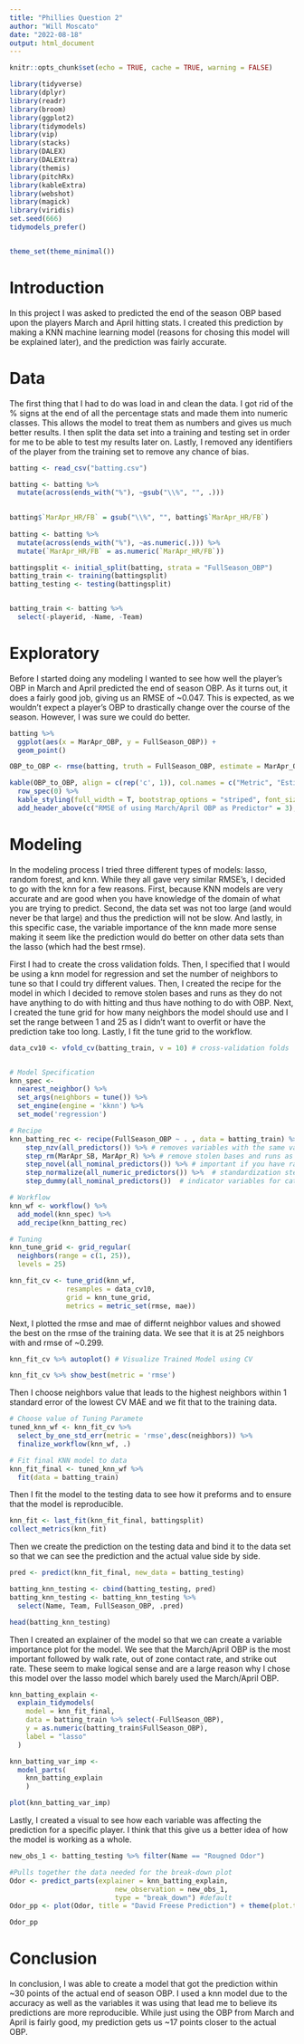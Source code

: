 ```yaml
---
title: "Phillies Question 2"
author: "Will Moscato"
date: "2022-08-18"
output: html_document
---
```


```r
knitr::opts_chunk$set(echo = TRUE, cache = TRUE, warning = FALSE)
```

```r
library(tidyverse)
library(dplyr)
library(readr)
library(broom)
library(ggplot2)
library(tidymodels) 
library(vip)
library(stacks)
library(DALEX)
library(DALEXtra)
library(themis)
library(pitchRx)
library(kableExtra)
library(webshot)
library(magick)
library(viridis)
set.seed(666)
tidymodels_prefer()


theme_set(theme_minimal())
```

# Introduction 
 
In this project I was asked to predicted the end of the season OBP based upon the players March and April hitting stats. I created this prediction by making a KNN machine learning model (reasons for chosing this model will be explained later), and the prediction was fairly accurate. 

# Data

The first thing that I had to do was load in and clean the data. I got rid of the % signs at the end of all the percentage stats and made them into numeric classes. This allows the model to treat them as numbers and gives us much better results. I then split the data set into a training and testing set in order for me to be able to test my results later on. Lastly, I removed any identifiers of the player from the training set to remove any chance of bias.


```r
batting <- read_csv("batting.csv")

batting <- batting %>% 
  mutate(across(ends_with("%"), ~gsub("\\%", "", .)))
  

batting$`MarApr_HR/FB` = gsub("\\%", "", batting$`MarApr_HR/FB`)
  
batting <- batting %>% 
  mutate(across(ends_with("%"), ~as.numeric(.))) %>% 
  mutate(`MarApr_HR/FB` = as.numeric(`MarApr_HR/FB`))

battingsplit <- initial_split(batting, strata = "FullSeason_OBP")
batting_train <- training(battingsplit)
batting_testing <- testing(battingsplit)


batting_train <- batting %>% 
  select(-playerid, -Name, -Team)
```

# Exploratory

Before I started doing any modeling I wanted to see how well the player's OBP in March and April predicted the end of season OBP. As it turns out, it does a fairly good job, giving us an RMSE of ~0.047. This is expected, as we wouldn't expect a player's OBP to drastically change over the course of the season. However, I was sure we could do better.

```r
batting %>% 
  ggplot(aes(x = MarApr_OBP, y = FullSeason_OBP)) +
  geom_point()
```


```r
OBP_to_OBP <- rmse(batting, truth = FullSeason_OBP, estimate = MarApr_OBP)

kable(OBP_to_OBP, align = c(rep('c', 1)), col.names = c("Metric", "Estimator", "Estimate")) %>% 
  row_spec(0) %>% 
  kable_styling(full_width = T, bootstrap_options = "striped", font_size = 20) %>% 
  add_header_above(c("RMSE of using March/April OBP as Predictor" = 3), background = "red", color = "white")
```

# Modeling

In the modeling process I tried three different types of models: lasso, random forest, and knn. While they all gave very similar RMSE's, I decided to go with the knn for a few reasons. First, because KNN models are very accurate and are good when you have knowledge of the domain of what you are trying to predict. Second, the data set was not too large (and would never be that large) and thus the prediction will not be slow. And lastly, in this specific case, the variable importance of the knn made more sense making it seem like the prediction would do better on other data sets than the lasso (which had the best rmse).


First I had to create the cross validation folds. Then, I specified that I would be using a knn model for regression and set the number of neighbors to tune so that I could try different values. Then, I created the recipe for the model in which I decided to remove stolen bases and runs as they do not have anything to do with hitting and thus have nothing to do with OBP. Next, I created the tune grid for how many neighbors the model should use and I set the range between 1 and 25 as I didn't want to overfit or have the prediction take too long. Lastly, I fit the tune grid to the workflow.

```r
data_cv10 <- vfold_cv(batting_train, v = 10) # cross-validation folds


# Model Specification
knn_spec <- 
  nearest_neighbor() %>% 
  set_args(neighbors = tune()) %>% 
  set_engine(engine = 'kknn') %>% 
  set_mode('regression') 

# Recipe
knn_batting_rec <- recipe(FullSeason_OBP ~ . , data = batting_train) %>%
    step_nzv(all_predictors()) %>% # removes variables with the same value
    step_rm(MarApr_SB, MarApr_R) %>% # remove stolen bases and runs as they don't have anything to do with obp
    step_novel(all_nominal_predictors()) %>% # important if you have rare categorical variables 
    step_normalize(all_numeric_predictors()) %>%  # standardization step
    step_dummy(all_nominal_predictors())  # indicator variables for categorical variables

# Workflow
knn_wf <- workflow() %>%
  add_model(knn_spec) %>% 
  add_recipe(knn_batting_rec)

# Tuning
knn_tune_grid <- grid_regular(
  neighbors(range = c(1, 25)), 
  levels = 25) 

knn_fit_cv <- tune_grid(knn_wf,
              resamples = data_cv10, 
              grid = knn_tune_grid, 
              metrics = metric_set(rmse, mae))
```


Next, I plotted the rmse and mae of differnt neighbor values and showed the best on the rmse of the training data. We see that it is at 25 neighbors with and rmse of ~0.299. 

```r
knn_fit_cv %>% autoplot() # Visualize Trained Model using CV

knn_fit_cv %>% show_best(metric = 'rmse') 

```

Then I choose neighbors value that leads to the highest neighbors within 1 standard error of the lowest CV MAE and we fit that to the training data.

```r
# Choose value of Tuning Paramete
tuned_knn_wf <- knn_fit_cv %>% 
  select_by_one_std_err(metric = 'rmse',desc(neighbors)) %>%
  finalize_workflow(knn_wf, .)

# Fit final KNN model to data
knn_fit_final <- tuned_knn_wf %>%
  fit(data = batting_train) 

```

Then I fit the model to the testing data to see how it preforms and to ensure that the model is reproducible.

```r
knn_fit <- last_fit(knn_fit_final, battingsplit)
collect_metrics(knn_fit)
```

Then we create the prediction on the testing data and bind it to the data set so that we can see the prediction and the actual value side by side. 

```r
pred <- predict(knn_fit_final, new_data = batting_testing)

batting_knn_testing <- cbind(batting_testing, pred)
batting_knn_testing <- batting_knn_testing %>% 
  select(Name, Team, FullSeason_OBP, .pred)

head(batting_knn_testing)
```

Then I created an explainer of the model so that we can create a variable importance plot for the model. We see that the March/April OBP is the most important  followed by walk rate, out of zone contact rate, and strike out rate. These seem to make logical sense and are a large reason why I chose this model over the lasso model which barely used the March/April OBP.

```r
knn_batting_explain <- 
  explain_tidymodels(
    model = knn_fit_final,
    data = batting_train %>% select(-FullSeason_OBP), 
    y = as.numeric(batting_train$FullSeason_OBP),
    label = "lasso"
  )

knn_batting_var_imp <- 
  model_parts(
    knn_batting_explain
    )

plot(knn_batting_var_imp)
```

Lastly, I created a visual to see how each variable was affecting the prediction for a specific player. I think that this give us a better idea of how the model is working as a whole.

```r
new_obs_1 <- batting_testing %>% filter(Name == "Rougned Odor")

#Pulls together the data needed for the break-down plot
Odor <- predict_parts(explainer = knn_batting_explain,
                          new_observation = new_obs_1,
                          type = "break_down") #default
Odor_pp <- plot(Odor, title = "David Freese Prediction") + theme(plot.title = element_text(hjust = .5, size = 15, color = "black", face = "bold"))

Odor_pp
```

# Conclusion

In conclusion, I was able to create a model that got the prediction within ~30 points of the actual end of season OBP. I used a knn model due to the accuracy as well as the variables it was using that lead me to believe its predictions are more reproducible. While just using the OBP from March and April is fairly good, my prediction gets us ~17 points closer to the actual OBP. 